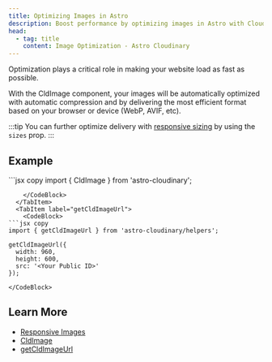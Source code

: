 ```yaml
---
title: Optimizing Images in Astro
description: Boost performance by optimizing images in Astro with Cloudinary.
head:
  - tag: title
    content: Image Optimization - Astro Cloudinary
---
```




Optimization plays a critical role in making your website load as fast as possible.

With the CldImage component, your images will be automatically optimized with automatic
compression and by delivering the most efficient format based on your browser or device
(WebP, AVIF, etc).

:::tip
You can further optimize delivery with [responsive sizing](/guides/responsive-images) by using the `sizes` prop.
:::

## Example

<HeaderImage>
  <CldImage
    width="960"
    height="600"
    src="samples/balloons"
    sizes="100vw"
    alt="Turtle"
  />
</HeaderImage>

<Tabs>
  <TabItem label="CldImage">
    <CodeBlock>
```jsx copy
import { CldImage } from 'astro-cloudinary';

<CldImage
  width="960"
  height="600"
  src="<Your Public ID>"
  sizes="100vw"
  alt="<Description>"
/>
```
    </CodeBlock>
  </TabItem>
  <TabItem label="getCldImageUrl">
    <CodeBlock>
```jsx copy
import { getCldImageUrl } from 'astro-cloudinary/helpers';

getCldImageUrl({
  width: 960,
  height: 600,
  src: '<Your Public ID>'
});
```
    </CodeBlock>
  </TabItem>
</Tabs>

## Learn More
* [Responsive Images](/guides/responsive-images)
* [CldImage](/cldimage/basic-usage)
* [getCldImageUrl](/getcldimageurl/basic-usage)